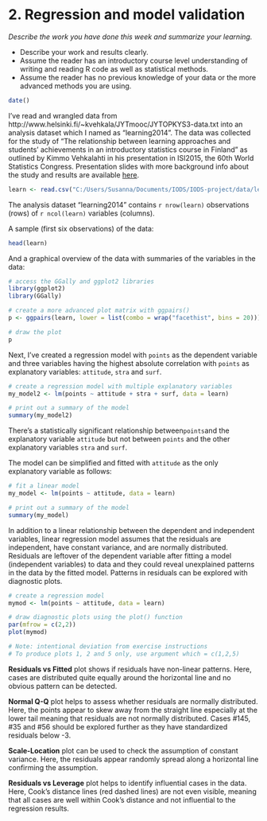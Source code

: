 # 2. Regression and model validation

*Describe the work you have done this week and summarize your learning.*

- Describe your work and results clearly. 
- Assume the reader has an introductory course level understanding of writing and reading R code as well as statistical methods.
- Assume the reader has no previous knowledge of your data or the more advanced methods you are using.

```r
date()
```

I've read and wrangled data from http://www.helsinki.fi/~kvehkala/JYTmooc/JYTOPKYS3-data.txt into an analysis dataset which I named as "learning2014". The data was collected for the study of "The relationship between learning approaches and students' achievements in an introductory statistics course in Finland" as outlined by Kimmo Vehkalahti in his presentation in ISI2015, the 60th World Statistics Congress. Presentation slides with more background info about the study and results are available [here](https://www.slideshare.net/kimmovehkalahti/the-relationship-between-learning-approaches-and-students-achievements-in-an-introductory-statistics-course-in-finland). 
```r
learn <- read.csv("C:/Users/Susanna/Documents/IODS/IODS-project/data/learning2014.csv")
```

The analysis dataset "learning2014" contains `r nrow(learn)` observations (rows) of `r ncol(learn)` variables (columns). 

A sample (first six observations) of the data:
```r
head(learn)
```

And a graphical overview of the data with summaries of the variables in the data:
```r
# access the GGally and ggplot2 libraries
library(ggplot2)
library(GGally)

# create a more advanced plot matrix with ggpairs()
p <- ggpairs(learn, lower = list(combo = wrap("facethist", bins = 20)))

# draw the plot
p
```

Next, I've created a regression model with `points` as the dependent variable and three variables having the highest absolute correlation with `points` as explanatory variables: `attitude`, `stra` and `surf`.

```r
# create a regression model with multiple explanatory variables
my_model2 <- lm(points ~ attitude + stra + surf, data = learn)

# print out a summary of the model
summary(my_model2)
```

There's a statistically significant relationship between`points`and the explanatory variable `attitude` but not between `points` and the other explanatory variables `stra` and `surf`. 

The model can be simplified and fitted with `attitude` as the only explanatory variable as follows:

```r
# fit a linear model
my_model <- lm(points ~ attitude, data = learn)

# print out a summary of the model
summary(my_model)
```

In addition to a linear relationship between the dependent and independent variables, linear regression model assumes that the residuals are independent, have constant variance, and are normally distributed. Residuals are leftover of the dependent variable after fitting a model (independent variables) to data and they could reveal unexplained patterns in the data by the fitted model. Patterns in residuals can be explored with diagnostic plots.

```r
# create a regression model
mymod <- lm(points ~ attitude, data = learn)

# draw diagnostic plots using the plot() function
par(mfrow = c(2,2))
plot(mymod)

# Note: intentional deviation from exercise instructions
# To produce plots 1, 2 and 5 only, use argument which = c(1,2,5)
```

**Residuals vs Fitted** plot shows if residuals have non-linear patterns. Here, cases are distributed quite equally around the horizontal line and no obvious pattern can be detected.

**Normal Q-Q** plot helps to assess whether residuals are normally distributed. Here, the points appear to skew away from the straight line especially at the lower tail meaning that residuals are not normally distributed. Cases #145, #35 and #56 should be explored further as they have standardized residuals below -3.

**Scale-Location** plot can be used to check the assumption of constant variance. Here, the residuals appear randomly spread along a horizontal line confirming the assumption.

**Residuals vs Leverage** plot helps to identify influential cases in the data. Here, Cook's distance lines (red dashed lines) are not even visible, meaning that all cases are well within Cook's distance and not influential to the regression results.
